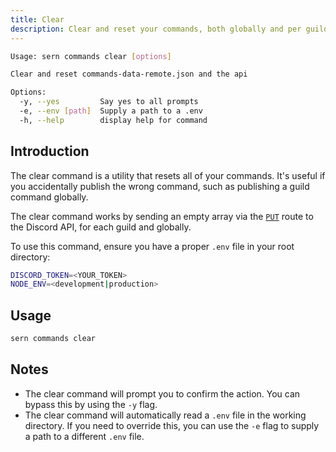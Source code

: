 ```yaml
---
title: Clear
description: Clear and reset your commands, both globally and per guild
---
```


```sh
Usage: sern commands clear [options]

Clear and reset commands-data-remote.json and the api

Options:
  -y, --yes         Say yes to all prompts
  -e, --env [path]  Supply a path to a .env
  -h, --help        display help for command
```

## Introduction

The clear command is a utility that resets all of your commands. It's useful if you accidentally publish the wrong command, such as publishing a guild command globally.

The clear command works by sending an empty array via the [`PUT`](https://discord.com/developers/docs/interactions/application-commands#bulk-overwrite-global-application-commands) route to the Discord API, for each guild and globally.

To use this command, ensure you have a proper `.env` file in your root directory:

```sh title=".env"
DISCORD_TOKEN=<YOUR_TOKEN>
NODE_ENV=<development|production>
```

## Usage

```sh
sern commands clear
```

## Notes

- The clear command will prompt you to confirm the action. You can bypass this by using the `-y` flag.
- The clear command will automatically read a `.env` file in the working directory. If you need to override this, you can use the `-e` flag to supply a path to a different `.env` file.

